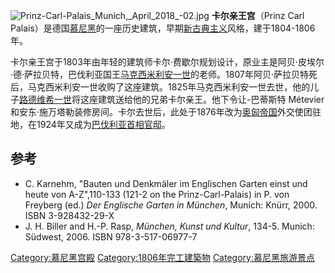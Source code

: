 [[Image:Prinz-Carl-Palais_Munich,_April_2018_-02.jpg|thumb]]
'''卡尔亲王宫'''（Prinz Carl Palais）是德国[[慕尼黑|慕尼黑]]的一座历史建筑，早期[[新古典主义|新古典主义]]风格，建于1804-1806年。

卡尔亲王宫于1803年由年轻的建筑师卡尔·费歇尔规划设计，原业主是阿贝·皮埃尔·德·萨拉贝特，巴伐利亚国王[[马克西米利安一世_(巴伐利亚国王)|马克西米利安一世]]的老师。1807年阿贝·萨拉贝特死后，马克西米利安一世收购了这座建筑。1825年马克西米利安一世去世，他的儿子[[路德维希一世_(巴伐利亚)|路德维希一世]]将这座建筑送给他的兄弟卡尔亲王。他下令让-巴蒂斯特 Métevier 和安东·施万塔勒装修房间。卡尔去世后，此处于1876年改为[[奥匈帝国|奥匈帝国]]外交使团驻地，在1924年又成为[[巴伐利亚首相|巴伐利亚首相]][[官邸|官邸]]。

==参考==
*C. Karnehm, "Bauten und Denkmäler im Englischen Garten einst und heute von A-Z",110-133 (121-2 on the Prinz-Carl-Palais) in P. von Freyberg (ed.) ''Der Englische Garten in München'', Munich: Knürr, 2000. ISBN 3-928432-29-X
*J. H. Biller and H.-P. Rasp, ''München, Kunst und Kultur'', 134-5. Munich: Südwest, 2006. ISBN 978-3-517-06977-7
{{coord|48|08|39|N|11|34|59|E|region:DE-BY_type:landmark_source:dewiki|display=title}}

{{Authority control}}
[[Category:慕尼黑宫殿|Category:慕尼黑宫殿]]
[[Category:1806年完工建築物|Category:1806年完工建築物]]
[[Category:慕尼黑旅游景点|Category:慕尼黑旅游景点]]
